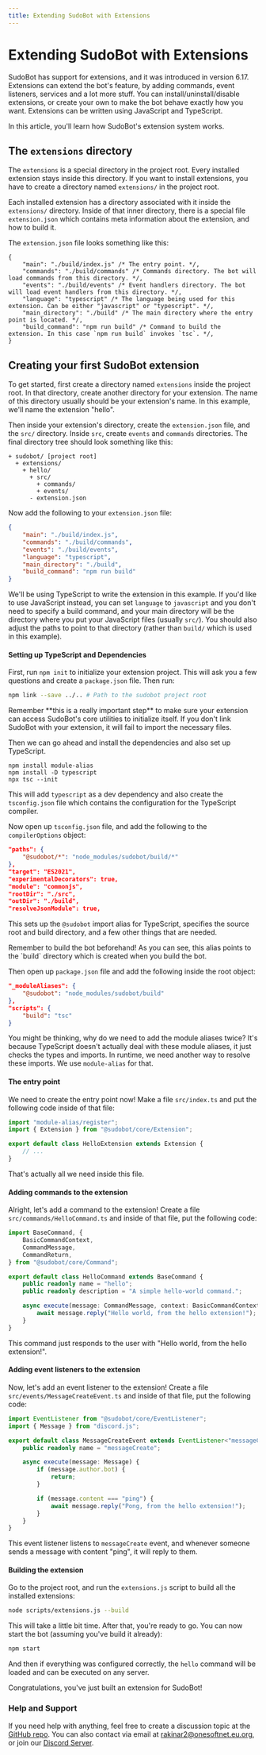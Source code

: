 ```yaml
---
title: Extending SudoBot with Extensions
---
```




# Extending SudoBot with Extensions

SudoBot has support for extensions, and it was introduced in version 6.17. Extensions can extend the bot's feature, by adding commands, event listeners, services and a lot more stuff. You can install/uninstall/disable extensions, or create your own to make the bot behave exactly how you want. Extensions can be written using JavaScript and TypeScript.

In this article, you'll learn how SudoBot's extension system works.

## The `extensions` directory

The `extensions` is a special directory in the project root. Every installed extension stays inside this directory. If you want to install extensions, you have to create a directory named `extensions/` in the project root.

Each installed extension has a directory associated with it inside the `extensions/` directory. Inside of that inner directory, there is a special file `extension.json` which contains meta information about the extension, and how to build it.

The `extension.json` file looks something like this:

```json5
{
    "main": "./build/index.js" /* The entry point. */,
    "commands": "./build/commands" /* Commands directory. The bot will load commands from this directory. */,
    "events": "./build/events" /* Event handlers directory. The bot will load event handlers from this directory. */,
    "language": "typescript" /* The language being used for this extension. Can be either "javascript" or "typescript". */,
    "main_directory": "./build" /* The main directory where the entry point is located. */,
    "build_command": "npm run build" /* Command to build the extension. In this case `npm run build` invokes `tsc`. */,
}
```

## Creating your first SudoBot extension

To get started, first create a directory named `extensions` inside the project root. In that directory, create another directory for your extension. The name of this directory usually should be your extension's name. In this example, we'll name the extension "hello".

Then inside your extension's directory, create the `extension.json` file, and the `src/` directory. Inside `src`, create `events` and `commands` directories. The final directory tree should look something like this:

```
+ sudobot/ [project root]
  + extensions/
    + hello/
      + src/
        + commands/
        + events/
      - extension.json
```

Now add the following to your `extension.json` file:

```json
{
    "main": "./build/index.js",
    "commands": "./build/commands",
    "events": "./build/events",
    "language": "typescript",
    "main_directory": "./build",
    "build_command": "npm run build"
}
```

We'll be using TypeScript to write the extension in this example. If you'd like to use JavaScript instead, you can set `language` to `javascript` and you don't need to specify a build command, and your main directory will be the directory where you put your JavaScript files (usually `src/`). You should also adjust the paths to point to that directory (rather than `build/` which is used in this example).

#### Setting up TypeScript and Dependencies

First, run `npm init` to initialize your extension project. This will ask you a few questions and create a `package.json` file. Then run:

```bash
npm link --save ../.. # Path to the sudobot project root
```

<Callout type="info">
    Remember **this is a really important step** to make sure your extension can
    access SudoBot's core utilities to initialize itself. If you don't link
    SudoBot with your extension, it will fail to import the necessary files.
</Callout>

Then we can go ahead and install the dependencies and also set up TypeScript.

```shell
npm install module-alias
npm install -D typescript
npx tsc --init
```

This will add `typescript` as a dev dependency and also create the `tsconfig.json` file which contains the configuration for the TypeScript compiler.

Now open up `tsconfig.json` file, and add the following to the `compilerOptions` object:

```json
"paths": {
    "@sudobot/*": "node_modules/sudobot/build/*"
},
"target": "ES2021",
"experimentalDecorators": true,
"module": "commonjs",
"rootDir": "./src",
"outDir": "./build",
"resolveJsonModule": true,
```

This sets up the `@sudobot` import alias for TypeScript, specifies the source root and build directory, and a few other things that are needed.

<Callout type="info">
    Remember to build the bot beforehand! As you can see, this alias points to
    the `build` directory which is created when you build the bot.
</Callout>

Then open up `package.json` file and add the following inside the root object:

```json
"_moduleAliases": {
    "@sudobot": "node_modules/sudobot/build"
},
"scripts": {
    "build": "tsc"
}
```

You might be thinking, why do we need to add the module aliases twice? It's because TypeScript doesn't actually deal with these module aliases, it just checks the types and imports. In runtime, we need another way to resolve these imports. We use `module-alias` for that.

#### The entry point

We need to create the entry point now! Make a file `src/index.ts` and put the following code inside of that file:

```typescript
import "module-alias/register";
import { Extension } from "@sudobot/core/Extension";

export default class HelloExtension extends Extension {
    // ...
}
```

That's actually all we need inside this file.

#### Adding commands to the extension

Alright, let's add a command to the extension! Create a file `src/commands/HelloCommand.ts` and inside of that file, put the following code:

```typescript
import BaseCommand, {
    BasicCommandContext,
    CommandMessage,
    CommandReturn,
} from "@sudobot/core/Command";

export default class HelloCommand extends BaseCommand {
    public readonly name = "hello";
    public readonly description = "A simple hello-world command.";

    async execute(message: CommandMessage, context: BasicCommandContext) {
        await message.reply("Hello world, from the hello extension!");
    }
}
```

This command just responds to the user with "Hello world, from the hello extension!".

#### Adding event listeners to the extension

Now, let's add an event listener to the extension! Create a file `src/events/MessageCreateEvent.ts` and inside of that file, put the following code:

```typescript
import EventListener from "@sudobot/core/EventListener";
import { Message } from "discord.js";

export default class MessageCreateEvent extends EventListener<"messageCreate"> {
    public readonly name = "messageCreate";

    async execute(message: Message) {
        if (message.author.bot) {
            return;
        }

        if (message.content === "ping") {
            await message.reply("Pong, from the hello extension!");
        }
    }
}
```

This event listener listens to `messageCreate` event, and whenever someone sends a message with content "ping", it will reply to them.

#### Building the extension

Go to the project root, and run the `extensions.js` script to build all the installed extensions:

```bash
node scripts/extensions.js --build
```

This will take a little bit time. After that, you're ready to go. You can now start the bot (assuming you've build it already):

```bash
npm start
```

And then if everything was configured correctly, the `hello` command will be loaded and can be executed on any server.

Congratulations, you've just built an extension for SudoBot!

### Help and Support

If you need help with anything, feel free to create a discussion topic at the [GitHub repo](https://github.com/onesoft-sudo/sudobot). You can also contact via email at [rakinar2@onesoftnet.eu.org](mailto:rakinar2@onesoftnet.eu.org), or join our [Discord Server](https://discord.gg/892GWhTzgs).
